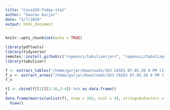 ```yaml
---
title: "Covid19-Today-stat"
author: "Gaurav Gurjar"
date: "5/7/2020"
output: html_document
---
```


```r
knitr::opts_chunk$set(echo = TRUE)
```

```r
library(pdftools)
library(tidyverse)
remotes::install_github(c("ropensci/tabulizerjars", "ropensci/tabulizer"))
library(tabulizer)
```

```r

f <- extract_tables("/home/gurjar/Downloads/263 CASES 07.05.20 8 PM (1).pdf", method = "data.frame", guess = TRUE, pages = 1)
f_v <- extract_areas("/home/gurjar/Downloads/263 CASES 07.05.20 8 PM (1).pdf", method = "data.frame", guess = TRUE, pages = 1)
f_v
```

```r
t1 <- cbind(f[[1]][2:16,2:4]) %>% as.data.frame()
t
data.frame(matrix(unlist(f), nrow = 263, ncol = 4), stringsAsFactors = FALSE) %>%
  View()
```
